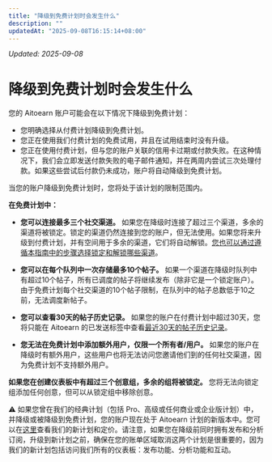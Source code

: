 ```yaml
---
title: "降级到免费计划时会发生什么"
description: ""
updatedAt: "2025-09-08T16:15:14+08:00"
---
```

<!-- UPDATED_AT -->
_Updated: 2025-09-08_

# 降级到免费计划时会发生什么

您的 Aitoearn 账户可能会在以下情况下降级到免费计划：

- 您明确选择从付费计划降级到免费计划。
- 您正在使用我们付费计划的免费试用，并且在试用结束时没有升级。
- 您正在使用付费计划，但与您的账户关联的信用卡过期或付款失败。在这种情况下，我们会立即发送付款失败的电子邮件通知，并在两周内尝试三次处理付款。如果这些尝试后付款仍未成功，账户将自动降级到免费计划。

当您的账户降级到免费计划时，您将处于该计划的限制范围内。

**在免费计划中：**

- **您可以连接最多三个社交渠道。** 如果您在降级时连接了超过三个渠道，多余的渠道将被锁定。锁定的渠道仍然连接到您的账户，但无法使用。如果您将来升级到付费计划，并有空间用于多余的渠道，它们将自动解锁。[您也可以通过遵循本指南中的步骤选择锁定和解锁哪些渠道](https://aitoearn.helpscoutdocs.com/article/576-unlocking-a-locked-channel-in-aitoearn)。

- **您可以在每个队列中一次存储最多10个帖子。** 如果一个渠道在降级时队列中有超过10个帖子，所有已调度的帖子将继续发布（除非它是一个锁定账户）。由于免费计划每个社交渠道的10个帖子限制，在队列中的帖子总数低于10之前，无法调度新帖子。

- **您可以查看30天的帖子历史记录。** 如果您的账户在付费计划中超过30天，您将只能在 Aitoearn 的已发送标签中查看[最近30天的帖子历史记录](https://support.aitoearn.com//support.aitoearn.com/article/517-insights-on-shared-posts-within-your-publishing-dashboard#h_4e565f24-43f5-41ed-8b87-dd9ea03ff949)。

- **您无法在免费计划中添加额外用户，仅限一个所有者/用户。** 如果您的账户在降级时有额外用户，这些用户也将无法访问您邀请他们到的任何社交渠道，因为免费计划不支持额外用户。

**如果您在创建仪表板中有超过****三个创意组****，多余的组将被锁定。** 您将无法向锁定组添加任何创意，但可以从锁定组中移除创意。

⚠️ 如果您曾在我们的经典计划（包括 Pro、高级或任何商业或企业版计划）中，并降级或被降级到免费计划，您的账户现在处于 Aitoearn 计划的新版本中。您可以在[这里](https://aitoearn.com/pricing)查看我们的新计划和定价。请注意，如果您在降级前同时拥有发布和分析订阅，升级到新计划之前，确保在您的账单区域取消这两个计划是很重要的，因为我们的新计划包括访问我们所有的仪表板：发布功能、分析功能和互动。

